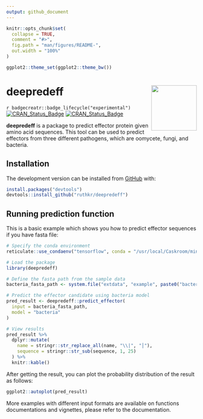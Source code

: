 ```yaml
---
output: github_document
---
```


<!-- README.md is generated from README.Rmd. Please edit that file -->

```r
knitr::opts_chunk$set(
  collapse = TRUE,
  comment = "#>",
  fig.path = "man/figures/README-",
  out.width = "100%"
)

ggplot2::theme_set(ggplot2::theme_bw())
```

# deepredeff <img src="man/figures/logo.png" align="right" width="120" />

<!-- badges: start -->
`r badgecreatr::badge_lifecycle("experimental")`
[![CRAN_Status_Badge](https://www.r-pkg.org/badges/version/deepredeff)](https://cran.r-project.org/package=deepredeff)
[![CRAN_Status_Badge](https://github.com/ruthkr/deepredeff/workflows/pkgdown/badge.svg)](https://ruthkr.github.io/deepredeff/)
<!-- badges: end -->

**deepredeff** is a package to predict effector protein given amino acid sequences. This tool can be used to predict effectors from three different pathogens, which are oomycete, fungi, and bacteria.  


## Installation

The development version can be installed from [GitHub](https://github.com/) with:

``` r
install.packages("devtools")
devtools::install_github("ruthkr/deepredeff")
```
## Running prediction function

This is a basic example which shows you how to predict effector sequences if you have fasta file:

```r
# Specify the conda environment
reticulate::use_condaenv("tensorflow", conda = "/usr/local/Caskroom/miniconda/base/bin/conda")

# Load the package
library(deepredeff)

# Define the fasta path from the sample data
bacteria_fasta_path <- system.file("extdata", "example", paste0("bacteria_sample", ".fasta"), package = "deepredeff")

# Predict the effector candidate using bacteria model
pred_result <- deepredeff::predict_effector(
  input = bacteria_fasta_path,
  model = "bacteria"
)

# View results
pred_result %>%
  dplyr::mutate(
    name = stringr::str_replace_all(name, "\\|", "⎮"),
    sequence = stringr::str_sub(sequence, 1, 25)
  ) %>%
  knitr::kable()
```

After getting the result, you can plot the probability distribution of the result as follows:

```r
ggplot2::autoplot(pred_result)
```
More examples with different input formats are available on functions documentations and vignettes, please refer to the documentation.

